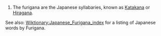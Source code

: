 #The furigana are the Japanese syllabaries, known as [[Katakana]] or [[Hiragana]].

See also: [[Wiktionary:Japanese_Furigana_index]] for a listing of Japanese words by Furigana.